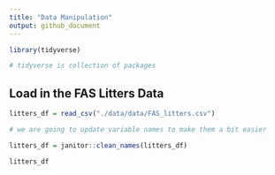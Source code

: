 ```yaml
---
title: "Data Manipulation"
output: github_document
---
```


```r
library(tidyverse)

# tidyverse is collection of packages
```

## Load in the FAS Litters Data

```r
litters_df = read_csv("./data/data/FAS_litters.csv")

# we are going to update variable names to make them a bit easier

litters_df = janitor::clean_names(litters_df)

litters_df
```


